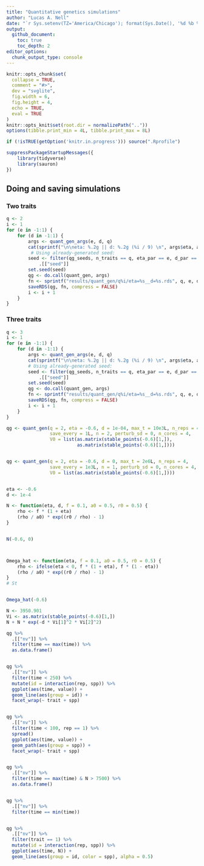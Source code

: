 ```yaml
---
title: "Quantitative genetics simulations"
author: "Lucas A. Nell"
date: "`r Sys.setenv(TZ='America/Chicago'); format(Sys.Date(), '%d %b %Y')`"
output:
  github_document:
    toc: true
    toc_depth: 2
editor_options: 
  chunk_output_type: console
---
```


```r
knitr::opts_chunk$set(
  collapse = TRUE,
  comment = "#>",
  dev = "svglite", 
  fig.width = 6,
  fig.height = 4,
  echo = TRUE,
  eval = TRUE
)
knitr::opts_knit$set(root.dir = normalizePath(".."))
options(tibble.print_min = 4L, tibble.print_max = 8L)
```

```r
if (!isTRUE(getOption('knitr.in.progress'))) source(".Rprofile")
```

```r
suppressPackageStartupMessages({
    library(tidyverse)
    library(sauron)
})
```



## Doing and saving simulations



### Two traits

```r
q <- 2
i <- 1
for (e in -1:1) {
    for (d in -1:1) {
        args <- quant_gen_args(e, d, q)
        cat(sprintf("\n\neta: %.2g || d: %.2g (%i / 9) \n", args$eta, args$d, i))
         # Using already-generated seed:
        seed <- filter(qg_seeds, n_traits == q, eta_par == e, d_par == d) %>% 
            .[["seed"]]
        set.seed(seed)
        qg <- do.call(quant_gen, args)
        fn <- sprintf("results/quant_gen/q%i/eta=%s__d=%s.rds", q, e, d)
        saveRDS(qg, fn, compress = FALSE)
        i <- i + 1
    }
}
```


### Three traits

```r
q <- 3
i <- 1
for (e in -1:1) {
    for (d in -1:1) {
        args <- quant_gen_args(e, d, q)
        cat(sprintf("\n\neta: %.2g || d: %.2g (%i / 9) \n", args$eta, args$d, i))
        # Using already-generated seed:
        seed <- filter(qg_seeds, n_traits == q, eta_par == e, d_par == d) %>% 
            .[["seed"]]
        set.seed(seed)
        qg <- do.call(quant_gen, args)
        fn <- sprintf("results/quant_gen/q%i/eta=%s__d=%s.rds", q, e, d)
        saveRDS(qg, fn, compress = FALSE)
        i <- i + 1
    }
}
```



```r


qg <- quant_gen(q = 2, eta = -0.6, d = 1e-04, max_t = 10e3L, n_reps = 4,
                save_every = 1L, n = 2, perturb_sd = 0, n_cores = 4,
                V0 = list(as.matrix(stable_points(-0.6)[1,]),
                          as.matrix(stable_points(-0.6)[1,])))


qg <- quant_gen(q = 2, eta = -0.6, d = 0, max_t = 2e6L, n_reps = 4,
                save_every = 1e3L, n = 1, perturb_sd = 0, n_cores = 4,
                V0 = list(as.matrix(stable_points(-0.6)[1,])))


eta <- -0.6
d <- 1e-4

N <- function(eta, d, f = 0.1, a0 = 0.5, r0 = 0.5) {
    rho <- f * (1 + eta)
    (rho / a0) * exp((r0 / rho) - 1)
}


N(-0.6, 0)



Omega_hat <- function(eta, f = 0.1, a0 = 0.5, r0 = 0.5) {
    rho <- ifelse(eta < 0, f * (1 + eta), f * (1 - eta))
    (rho / a0) * exp((r0 / rho) - 1)
}
# St


Omega_hat(-0.6)

N <- 3950.901
Vi <- as.matrix(stable_points(-0.6)[1,])
N + N * exp(-d * Vi[1]^2 * Vi[2]^2)

qg %>% 
  .[["nv"]] %>% 
  filter(time == max(time)) %>% 
  as.data.frame()


qg %>% 
  .[["nv"]] %>% 
  filter(time < 250) %>% 
  mutate(id = interaction(rep, spp)) %>% 
  ggplot(aes(time, value)) +
  geom_line(aes(group = id)) +
  facet_wrap(~ trait + spp)


qg %>% 
  .[["nv"]] %>% 
  filter(time < 100, rep == 1) %>% 
  spread()
  ggplot(aes(time, value)) +
  geom_path(aes(group = spp)) +
  facet_wrap(~ trait + spp)


qg %>% 
  .[["nv"]] %>% 
  filter(time == max(time) & N > 7500) %>% 
  as.data.frame()


qg %>% 
  .[["nv"]] %>% 
  filter(time == min(time))


qg %>% 
  .[["nv"]] %>% 
  filter(trait == 1) %>% 
  mutate(id = interaction(rep, spp)) %>% 
  ggplot(aes(time, N)) +
  geom_line(aes(group = id, color = spp), alpha = 0.5)


```


